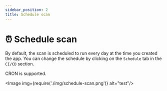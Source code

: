 ```yaml
---
sidebar_position: 2
title: Schedule scan
---
```


# ⏰ Schedule scan

By default, the scan is scheduled to run every day at the time you created the app. You can change the schedule by clicking on the `Schedule` tab in the `CI/CD` section.

CRON is supported.

<Image img={require('./img/schedule-scan.png')} alt="test"/>

